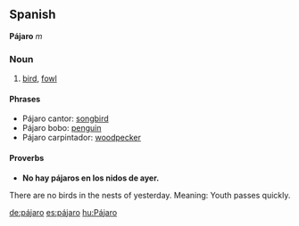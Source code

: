 ==Spanish==
'''Pájaro''' ''m'' 

===Noun===
#[[bird]], [[fowl]]

====Phrases====
* Pájaro cantor: [[songbird]]
* Pájaro bobo: [[penguin]]
* Pájaro carpintador: [[woodpecker]]

====Proverbs====
* '''No hay pájaros en los nidos de ayer.''' 
There are no birds in the nests of yesterday. Meaning: Youth passes quickly.

[[de:pájaro]]
[[es:pájaro]]
[[hu:Pájaro]]